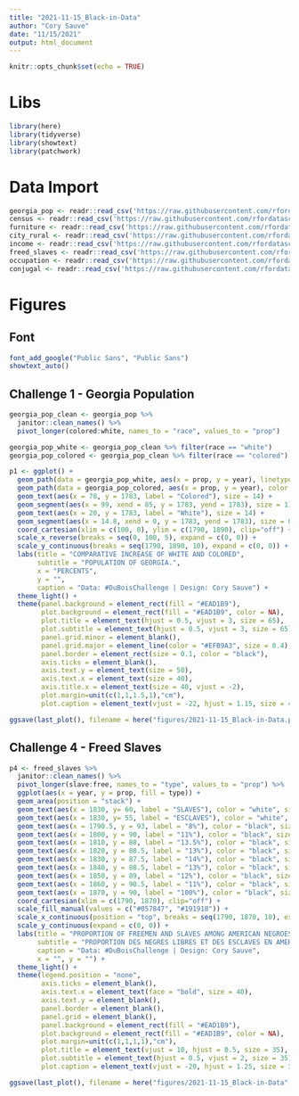 ```yaml
---
title: "2021-11-15_Black-in-Data"
author: "Cory Sauve"
date: "11/15/2021"
output: html_document
---
```


```r
knitr::opts_chunk$set(echo = TRUE)
```

# Libs 
```r
library(here)
library(tidyverse)
library(showtext)
library(patchwork)
```

# Data Import 
```r
georgia_pop <- readr::read_csv('https://raw.githubusercontent.com/rfordatascience/tidytuesday/master/data/2021/2021-02-16/georgia_pop.csv')
census <- readr::read_csv('https://raw.githubusercontent.com/rfordatascience/tidytuesday/master/data/2021/2021-02-16/census.csv')
furniture <- readr::read_csv('https://raw.githubusercontent.com/rfordatascience/tidytuesday/master/data/2021/2021-02-16/furniture.csv')
city_rural <- readr::read_csv('https://raw.githubusercontent.com/rfordatascience/tidytuesday/master/data/2021/2021-02-16/city_rural.csv')
income <- readr::read_csv('https://raw.githubusercontent.com/rfordatascience/tidytuesday/master/data/2021/2021-02-16/income.csv')
freed_slaves <- readr::read_csv('https://raw.githubusercontent.com/rfordatascience/tidytuesday/master/data/2021/2021-02-16/freed_slaves.csv')
occupation <- readr::read_csv('https://raw.githubusercontent.com/rfordatascience/tidytuesday/master/data/2021/2021-02-16/occupation.csv')
conjugal <- readr::read_csv('https://raw.githubusercontent.com/rfordatascience/tidytuesday/master/data/2021/2021-02-16/conjugal.csv')
```

# Figures 

## Font 
```r
font_add_google("Public Sans", "Public Sans")
showtext_auto()
```

## 


## Challenge 1 - Georgia Population 
```r
georgia_pop_clean <- georgia_pop %>% 
  janitor::clean_names() %>% 
  pivot_longer(colored:white, names_to = "race", values_to = "prop") 

georgia_pop_white <- georgia_pop_clean %>% filter(race == "white")
georgia_pop_colored <- georgia_pop_clean %>% filter(race == "colored")

p1 <- ggplot() + 
  geom_path(data = georgia_pop_white, aes(x = prop, y = year), linetype = "dashed", color = "black", size = 0.75) + 
  geom_path(data = georgia_pop_colored, aes(x = prop, y = year), color = "black", size = 0.75) +
  geom_text(aes(x = 78, y = 1783, label = "Colored"), size = 14) +
  geom_segment(aes(x = 99, xend = 85, y = 1783, yend = 1783), size = 1) +
  geom_text(aes(x = 20, y = 1783, label = "White"), size = 14) +
  geom_segment(aes(x = 14.8, xend = 0, y = 1783, yend = 1783), size = 0.5, linetype = "dashed") +
  coord_cartesian(xlim = c(100, 0), ylim = c(1790, 1890), clip="off") + 
  scale_x_reverse(breaks = seq(0, 100, 5), expand = c(0, 0)) +
  scale_y_continuous(breaks = seq(1790, 1890, 10), expand = c(0, 0)) +
  labs(title = "COMPARATIVE INCREASE OF WHITE AND COLORED",
       subtitle = "POPULATION OF GEORGIA.", 
       x = "PERCENTS", 
       y = "", 
       caption = "Data: #DuBoisChallenge | Design: Cory Sauve") +
  theme_light() +
  theme(panel.background = element_rect(fill = "#EAD1B9"),
        plot.background = element_rect(fill = "#EAD1B9", color = NA),
        plot.title = element_text(hjust = 0.5, vjust = 3, size = 65), 
        plot.subtitle = element_text(hjust = 0.5, vjust = 3, size = 65),
        panel.grid.minor = element_blank(), 
        panel.grid.major = element_line(color = "#EFB9A3", size = 0.4), 
        panel.border = element_rect(size = 0.1, color = "black"),
        axis.ticks = element_blank(), 
        axis.text.y = element_text(size = 50),
        axis.text.x = element_text(size = 40),
        axis.title.x = element_text(size = 40, vjust = -2),
        plot.margin=unit(c(1,1,1.5,1),"cm"), 
        plot.caption = element_text(vjust = -22, hjust = 1.15, size = 40))

ggsave(last_plot(), filename = here("figures/2021-11-15_Black-in-Data.png"), height = 8, width = 5, dpi = 500)
```

## Challenge 4 - Freed Slaves
```r
p4 <- freed_slaves %>% 
  janitor::clean_names() %>% 
  pivot_longer(slave:free, names_to = "type", values_to = "prop") %>% 
  ggplot(aes(x = year, y = prop, fill = type)) +
  geom_area(position = "stack") + 
  geom_text(aes(x = 1830, y= 60, label = "SLAVES"), color = "white", size = 30, fontface = "bold") +
  geom_text(aes(x = 1830, y= 55, label = "ESCLAVES"), color = "white", size = 30, fontface = "bold") +
  geom_text(aes(x = 1790.5, y = 93, label = "8%"), color = "black", size = 15, fontface = "bold") +
  geom_text(aes(x = 1800, y = 90, label = "11%"), color = "black", size = 15, fontface = "bold") +
  geom_text(aes(x = 1810, y = 88, label = "13.5%"), color = "black", size = 15, fontface = "bold") +
  geom_text(aes(x = 1820, y = 88.5, label = "13%"), color = "black", size = 15, fontface = "bold") +
  geom_text(aes(x = 1830, y = 87.5, label = "14%"), color = "black", size = 15, fontface = "bold") +
  geom_text(aes(x = 1840, y = 88.5, label = "13%"), color = "black", size = 15, fontface = "bold") +
  geom_text(aes(x = 1850, y = 89, label = "12%"), color = "black", size = 15, fontface = "bold") +
  geom_text(aes(x = 1860, y = 90.5, label = "11%"), color = "black", size = 15, fontface = "bold") +
  geom_text(aes(x = 1870, y = 90, label = "100%"), color = "black", size = 15, fontface = "bold") +
  coord_cartesian(xlim = c(1790, 1870), clip="off") +
  scale_fill_manual(values = c("#057847", "#191918")) +
  scale_x_continuous(position = "top", breaks = seq(1790, 1870, 10), expand = c(0, 0)) +
  scale_y_continuous(expand = c(0, 0)) +
  labs(title = "PROPORTION OF FREEMEN AND SLAVES AMONG AMERICAN NEGROES .", 
       subtitle = "PROPORTION DES NEGRES LIBRES ET DES ESCLAVES EN AMERIQUE . \n DONE BY ATLANTA UNIVERSITY.", 
       caption = "Data: #DuBoisChallenge | Design: Cory Sauve",
       x = "", y = "") +
  theme_light() + 
  theme(legend.position = "none", 
        axis.ticks = element_blank(), 
        axis.text.x = element_text(face = "bold", size = 40), 
        axis.text.y = element_blank(), 
        panel.border = element_blank(),
        panel.grid = element_blank(), 
        panel.background = element_rect(fill = "#EAD1B9"),
        plot.background = element_rect(fill = "#EAD1B9", color = NA), 
        plot.margin=unit(c(1,1,1,1),"cm"), 
        plot.title = element_text(vjust = 10, hjust = 0.5, size = 35), 
        plot.subtitle = element_text(hjust = 0.5, vjust = 2, size = 35), 
        plot.caption = element_text(vjust = -20, hjust = 1.25, size = 30))

ggsave(last_plot(), filename = here("figures/2021-11-15_Black-in-Data", "dubois4.png"), height = 6, width = 4, dpi = 500)
```





